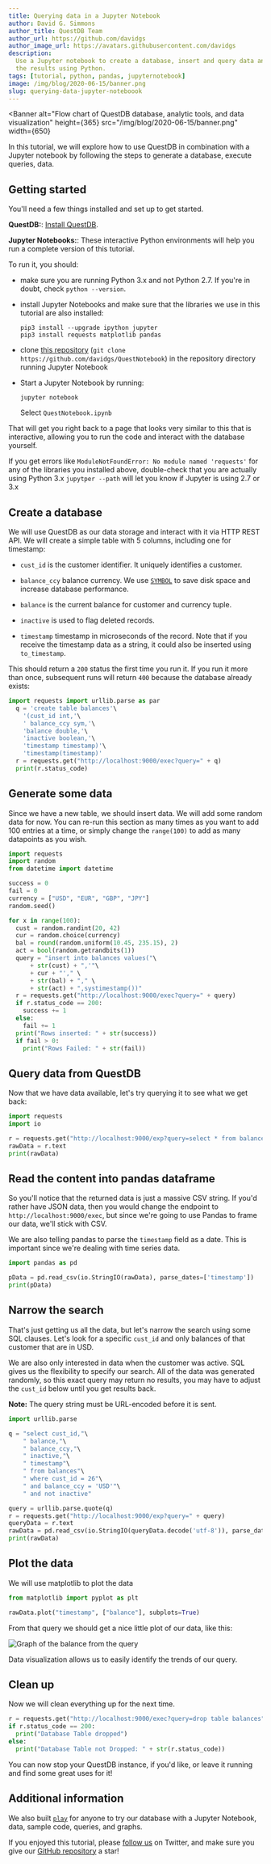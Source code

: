```yaml
---
title: Querying data in a Jupyter Notebook
author: David G. Simmons
author_title: QuestDB Team
author_url: https://github.com/davidgs
author_image_url: https://avatars.githubusercontent.com/davidgs
description:
  Use a Jupyter notebook to create a database, insert and query data and graph
  the results using Python.
tags: [tutorial, python, pandas, jupyternotebook]
image: /img/blog/2020-06-15/banner.png
slug: querying-data-jupyter-noteboook
---
```



<Banner
  alt="Flow chart of QuestDB database, analytic tools, and data visualization"
  height={365}
  src="/img/blog/2020-06-15/banner.png"
  width={650}
></Banner>

In this tutorial, we will explore how to use QuestDB in combination with a
Jupyter notebook by following the steps to generate a database, execute queries,
data.

## Getting started

You'll need a few things installed and set up to get started.

**QuestDB:**: [Install QuestDB](/docs/#get-started).

**Jupyter Notebooks:**: These interactive Python environments will help you run
a complete version of this tutorial.

To run it, you should:

- make sure you are running Python 3.x and not Python 2.7. If you're in doubt,
  check `python --version`.
- install Jupyter Notebooks and make sure that the libraries we use in this
  tutorial are also installed:

  ```shell
  pip3 install --upgrade ipython jupyter
  pip3 install requests matplotlib pandas
  ```

- clone [this repository](https://github.com/davidgs/QuestNotebook)
  (`git clone https://github.com/davidgs/QuestNotebook`) in the repository
  directory running Jupyter Notebook

- Start a Jupyter Notebook by running:
  ```shell
  jupyter notebook
  ```
  Select `QuestNotebook.ipynb`

That will get you right back to a page that looks very similar to this that is
interactive, allowing you to run the code and interact with the database
yourself.

If you get errors like `ModuleNotFoundError: No module named 'requests'` for any
of the libraries you installed above, double-check that you are actually using
Python 3.x `jupytper --path` will let you know if Jupyter is using 2.7 or 3.x

## Create a database

We will use QuestDB as our data storage and interact with it via HTTP REST API.
We will create a simple table with 5 columns, including one for timestamp:

- `cust_id` is the customer identifier. It uniquely identifies a customer.

- `balance_ccy` balance currency. We use [`SYMBOL`](/docs/concept/symbol/) to
  save disk space and increase database performance.

- `balance` is the current balance for customer and currency tuple.

- `inactive` is used to flag deleted records.

- `timestamp` timestamp in microseconds of the record. Note that if you receive
  the timestamp data as a string, it could also be inserted using
  `to_timestamp`.

This should return a `200` status the first time you run it. If you run it more
than once, subsequent runs will return `400` because the database already
exists:

```python
import requests import urllib.parse as par
  q = 'create table balances'\
    '(cust_id int,'\
    ' balance_ccy sym,'\
    'balance double,'\
    'inactive boolean,'\
    'timestamp timestamp)'\
    'timestamp(timestamp)'
  r = requests.get("http://localhost:9000/exec?query=" + q)
  print(r.status_code)
```

## Generate some data

Since we have a new table, we should insert data. We will add some random data
for now. You can re-run this section as many times as you want to add 100
entries at a time, or simply change the `range(100)` to add as many datapoints
as you wish.

```python
import requests
import random
from datetime import datetime

success = 0
fail = 0
currency = ["USD", "EUR", "GBP", "JPY"]
random.seed()

for x in range(100):
  cust = random.randint(20, 42)
  cur = random.choice(currency)
  bal = round(random.uniform(10.45, 235.15), 2)
  act = bool(random.getrandbits(1))
  query = "insert into balances values("\
      + str(cust) + ",'"\
      + cur + "'," \
      + str(bal) + "," \
      + str(act) + ",systimestamp())"
  r = requests.get("http://localhost:9000/exec?query=" + query)
  if r.status_code == 200:
    success += 1
  else:
    fail += 1
  print("Rows inserted: " + str(success))
  if fail > 0:
    print("Rows Failed: " + str(fail))
```

## Query data from QuestDB

Now that we have data available, let's try querying it to see what we get back:

```python
import requests
import io

r = requests.get("http://localhost:9000/exp?query=select * from balances")
rawData = r.text
print(rawData)
```

## Read the content into pandas dataframe

So you'll notice that the returned data is just a massive CSV string. If you'd
rather have JSON data, then you would change the endpoint to
`http://localhost:9000/exec`, but since we're going to use Pandas to frame our
data, we'll stick with CSV.

We are also telling pandas to parse the `timestamp` field as a date. This is
important since we're dealing with time series data.

```python
import pandas as pd

pData = pd.read_csv(io.StringIO(rawData), parse_dates=['timestamp'])
print(pData)
```

## Narrow the search

That's just getting us all the data, but let's narrow the search using some SQL
clauses. Let's look for a specific `cust_id` and only balances of that customer
that are in USD.

We are also only interested in data when the customer was active. SQL gives us
the flexibility to specify our search. All of the data was generated randomly,
so this exact query may return no results, you may have to adjust the `cust_id`
below until you get results back.

**Note:** The query string must be URL-encoded before it is sent.

```python
import urllib.parse

q = "select cust_id,"\
    " balance,"\
    " balance_ccy,"\
    " inactive,"\
    " timestamp"\
    " from balances"\
    " where cust_id = 26"\
    " and balance_ccy = 'USD'"\
    " and not inactive"

query = urllib.parse.quote(q)
r = requests.get("http://localhost:9000/exp?query=" + query)
queryData = r.text
rawData = pd.read_csv(io.StringIO(queryData.decode('utf-8')), parse_dates=['timestamp'])
print(rawData)
```

## Plot the data

We will use matplotlib to plot the data

```python
from matplotlib import pyplot as plt

rawData.plot("timestamp", ["balance"], subplots=True)
```

From that query we should get a nice little plot of our data, like this:

![Graph of the balance from the query](/img/blog/2020-06-15/graph.png)

Data visualization allows us to easily identify the trends of our query.

## Clean up

Now we will clean everything up for the next time.

```python
r = requests.get("http://localhost:9000/exec?query=drop table balances")
if r.status_code == 200:
  print("Database Table dropped")
else:
  print("Database Table not Dropped: " + str(r.status_code))
```

You can now stop your QuestDB instance, if you'd like, or leave it running and
find some great uses for it!

## Additional information

We also built [`play`](https://play.questdb.io/) for anyone to try our database
with a Jupyter Notebook, data, sample code, queries, and graphs.

If you enjoyed this tutorial, please
[follow us](https://twitter.com/intent/follow?screen_name=QuestDB) on Twitter,
and make sure you give our
[GitHub repository](https://github.com/questdb/questdb) a star!
